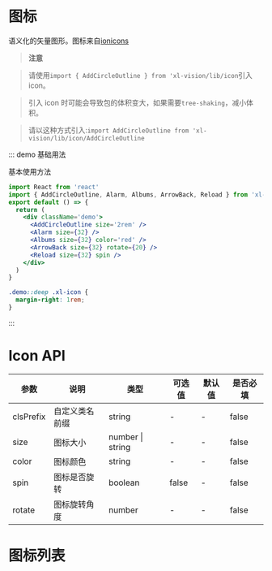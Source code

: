 
# 图标

语义化的矢量图形。图标来自[ionicons](http://ionicons.com/)

> **注意**

> 请使用`import { AddCircleOutline } from 'xl-vision/lib/icon`引入 icon。

> 引入 icon 时可能会导致包的体积变大，如果需要`tree-shaking`，减小体积。

> 请以这种方式引入:`import AddCircleOutline from 'xl-vision/lib/icon/AddCircleOutline`

::: demo 基础用法

基本使用方法

```jsx
import React from 'react'
import { AddCircleOutline, Alarm, Albums, ArrowBack, Reload } from 'xl-vision/lib/icon'
export default () => {
  return (
    <div className='demo'>
      <AddCircleOutline size='2rem' />
      <Alarm size={32} />
      <Albums size={32} color='red' />
      <ArrowBack size={32} rotate={20} />
      <Reload size={32} spin />
    </div>
  )
}
```

```scss
.demo::deep .xl-icon {
  margin-right: 1rem;
}
```

:::

# Icon API

| 参数      | 说明           | 类型                   | 可选值 | 默认值 | 是否必填 |
| --------- | -------------- | ---------------------- | ------ | ------ | -------- |
| clsPrefix | 自定义类名前缀 | string                 | -      | -      | false    |
| size      | 图标大小       | number &#x007c; string | -      | -      | false    |
| color     | 图标颜色       | string                 | -      | -      | false    |
| spin      | 图标是否旋转   | boolean                | false  | -      | false    |
| rotate    | 图标旋转角度   | number                 | -      | -      | false    |

# 图标列表

<IconSelect />
